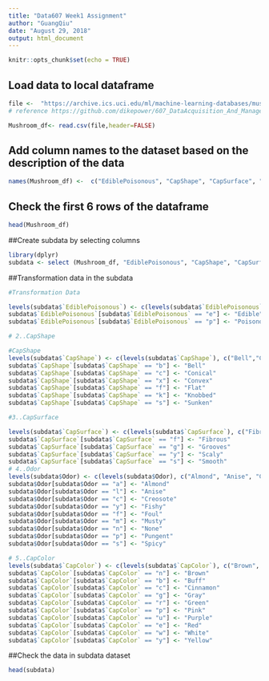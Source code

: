 ---
title: "Data607 Week1 Assignment"
author: "GuangQiu"
date: "August 29, 2018"
output: html_document
---

```{r setup, include=FALSE}
knitr::opts_chunk$set(echo = TRUE)
```

## Load data to local dataframe


```{r}
file <-  "https://archive.ics.uci.edu/ml/machine-learning-databases/mushroom/agaricus-lepiota.data"
# reference https://github.com/dikepower/607_DataAcquisition_And_Management/blob/master/Week1/agaricus-lepiota.data.csv

Mushroom_df<- read.csv(file,header=FALSE)
```

## Add column names to the dataset based on the description of the data
 

```{r}
names(Mushroom_df) <-  c("EdiblePoisonous", "CapShape", "CapSurface", "CapColor",  "Bruises?", "Odor",  "gill-attachment",  "gill-spacing","gill-size","gill-color",  "stalk-shape","stalk-root","stalk-surface-above-ring",  "stalk-surface-below-ring",  "stalk-color-above-ring","stalk-color-below-ring", "veil-type",  "veil-color", "ring-number","ring-type", "spore-print-color","population", "habitat")
```

## Check the first 6 rows of the dataframe
```{r}
head(Mushroom_df)
```
##Create subdata by selecting columns

```{r}
library(dplyr)
subdata <- select (Mushroom_df, "EdiblePoisonous", "CapShape", "CapSurface", "CapColor", "Odor")
```
##Transformation data in the subdata
```{r}
#Transformation Data

levels(subdata$`EdiblePoisonous`) <- c(levels(subdata$`EdiblePoisonous`), c("Edible","Poisonous"))
subdata$`EdiblePoisonous`[subdata$`EdiblePoisonous` == "e"] <- "Edible"
subdata$`EdiblePoisonous`[subdata$`EdiblePoisonous` == "p"] <- "Poisonous"

# 2..CapShape

#CapShape
levels(subdata$`CapShape`) <- c(levels(subdata$`CapShape`), c("Bell","Conical","Convex","Flat","Knobbed","Sunken"))
subdata$`CapShape`[subdata$`CapShape` == "b"] <- "Bell"
subdata$`CapShape`[subdata$`CapShape` == "c"] <- "Conical"
subdata$`CapShape`[subdata$`CapShape` == "x"] <- "Convex"
subdata$`CapShape`[subdata$`CapShape` == "f"] <- "Flat"
subdata$`CapShape`[subdata$`CapShape` == "k"] <- "Knobbed"
subdata$`CapShape`[subdata$`CapShape` == "s"] <- "Sunken"

#3..CapSurface

levels(subdata$`CapSurface`) <- c(levels(subdata$`CapSurface`), c("Fibrous", "Grooves", "Scaly", "Smooth"))
subdata$`CapSurface`[subdata$`CapSurface` == "f"] <- "Fibrous"
subdata$`CapSurface`[subdata$`CapSurface` == "g"] <- "Grooves"
subdata$`CapSurface`[subdata$`CapSurface` == "y"] <- "Scaly"
subdata$`CapSurface`[subdata$`CapSurface` == "s"] <- "Smooth"
# 4..Odor
levels(subdata$Odor) <- c(levels(subdata$Odor), c("Almond", "Anise", "Creosote", "Fishy", "Foul", "Musty", "None", "Pungent", "Spicy"))
subdata$Odor[subdata$Odor == "a"] <- "Almond"
subdata$Odor[subdata$Odor == "l"] <- "Anise"
subdata$Odor[subdata$Odor == "c"] <- "Creosote"
subdata$Odor[subdata$Odor == "y"] <- "Fishy"
subdata$Odor[subdata$Odor == "f"] <- "Foul"
subdata$Odor[subdata$Odor == "m"] <- "Musty"
subdata$Odor[subdata$Odor == "n"] <- "None"
subdata$Odor[subdata$Odor == "p"] <- "Pungent"
subdata$Odor[subdata$Odor == "s"] <- "Spicy"

# 5..CapColor
levels(subdata$`CapColor`) <- c(levels(subdata$`CapColor`), c("Brown", "Buff", "Cinnamon", "Gray", "Green", "Pink", "Purple", "Red", "White", "Yellow"))
subdata$`CapColor`[subdata$`CapColor` == "n"] <- "Brown"
subdata$`CapColor`[subdata$`CapColor` == "b"] <- "Buff"
subdata$`CapColor`[subdata$`CapColor` == "c"] <- "Cinnamon"
subdata$`CapColor`[subdata$`CapColor` == "g"] <- "Gray"
subdata$`CapColor`[subdata$`CapColor` == "r"] <- "Green"
subdata$`CapColor`[subdata$`CapColor` == "p"] <- "Pink"
subdata$`CapColor`[subdata$`CapColor` == "u"] <- "Purple"
subdata$`CapColor`[subdata$`CapColor` == "e"] <- "Red"
subdata$`CapColor`[subdata$`CapColor` == "w"] <- "White"
subdata$`CapColor`[subdata$`CapColor` == "y"] <- "Yellow"
```
##Check the data in subdata dataset


```{r}
head(subdata)
```


